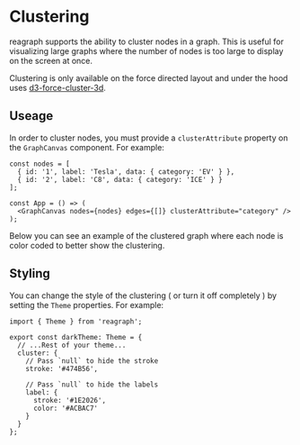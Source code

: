 
<Meta title="Docs/Advanced/Clustering" />

# Clustering

reagraph supports the ability to cluster nodes in a graph. This is useful for visualizing large graphs
where the number of nodes is too large to display on the screen at once.

Clustering is only available on the force directed layout and under the hood
uses [d3-force-cluster-3d](https://github.com/vasturiano/d3-force-cluster-3d).

## Useage

In order to cluster nodes, you must provide a `clusterAttribute` property on the `GraphCanvas` component. For example:

```tsx
const nodes = [
  { id: '1', label: 'Tesla', data: { category: 'EV' } },
  { id: '2', label: 'C8', data: { category: 'ICE' } }
];

const App = () => (
  <GraphCanvas nodes={nodes} edges={[]} clusterAttribute="category" />
);
```

Below you can see an example of the clustered graph where each node is color
coded to better show the clustering.

<div
  style={{
    height: 400,
    width: '100%',
    position: 'relative',
    margin: '0 auto',
    background: 'white',
    borderRadius: 4,
    border: '1px solid rgba(0,0,0,.1)',
    boxShadow: 'rgb(0 0 0 / 10%) 0 1px 3px 0',
    overflow: 'hidden'
  }}
>
  <Story id="demos-cluster--simple" />
</div>

## Styling

You can change the style of the clustering ( or turn it off completely ) by setting
the `Theme` properties. For example:

```tsx
import { Theme } from 'reagraph';

export const darkTheme: Theme = {
  // ...Rest of your theme...
  cluster: {
    // Pass `null` to hide the stroke
    stroke: '#474B56',

    // Pass `null` to hide the labels
    label: {
      stroke: '#1E2026',
      color: '#ACBAC7'
    }
  }
};
```
